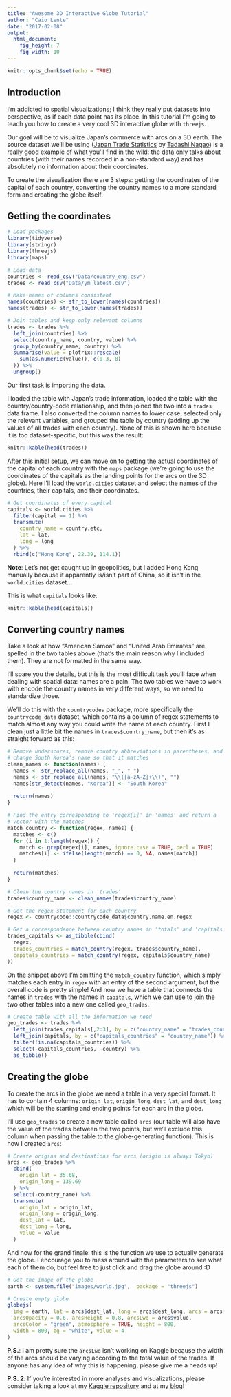 ```yaml
---
title: "Awesome 3D Interactive Globe Tutorial"
author: "Caio Lente"
date: "2017-02-08"
output: 
  html_document: 
    fig_height: 7
    fig_width: 10
---
```


```r
knitr::opts_chunk$set(echo = TRUE)
```

## Introduction

I'm addicted to spatial visualizations; I think they really put datasets into perspective, 
as if each data point has its place. In this tutorial I'm going to teach you how to create a 
very cool 3D interactive globe with `threejs`.

Our goal will be to visualize Japan's commerce with arcs on a 3D earth. The source dataset 
we'll be using ([Japan Trade Statistics](https://www.kaggle.com/zanjibar/japan-trade-statistics/kernels) by 
[Tadashi Nagao](https://www.kaggle.com/zanjibar)) is a really good example of what you'll find in the wild: 
the data only talks about countries (with their names recorded in a non-standard way) and has absolutely no 
information about their coordinates.

To create the visualization there are 3 steps: getting the coordinates of the capital of each country, 
converting the country names to a more standard form and creating the globe itself.

## Getting the coordinates

```r
# Load packages
library(tidyverse)
library(stringr)
library(threejs)
library(maps)

# Load data
countries <- read_csv("Data/country_eng.csv")
trades <- read_csv("Data/ym_latest.csv")

# Make names of columns consistent
names(countries) <- str_to_lower(names(countries))
names(trades) <- str_to_lower(names(trades))

# Join tables and keep only relevant columns
trades <- trades %>%
  left_join(countries) %>%
  select(country_name, country, value) %>%
  group_by(country_name, country) %>%
  summarise(value = plotrix::rescale(
    sum(as.numeric(value)), c(0.3, 8)
  )) %>%
  ungroup()
```

Our first task is importing the data.

I loaded the table with Japan's trade information, loaded the table with the country/country-code 
relationship, and then joined the two into a `trades` data frame. I also converted the column names to 
lower case, selected only the relevant variables, and grouped the table by country (adding up the 
values of all trades with each country). None of this is shown here because it is too dataset-specific, 
but this was the result:

```r
knitr::kable(head(trades))
```

After this initial setup, we can move on to getting the actual coordinates of the capital of each country 
with the `maps` package (we're going to use the coordinates of the capitals as the landing points for 
the arcs on the 3D globe). Here I'll load the `world.cities` dataset and select the names of the countries, 
their capitals, and their coordinates.

```r
# Get coordinates of every capital
capitals <- world.cities %>%
  filter(capital == 1) %>%
  transmute(
    country_name = country.etc,
    lat = lat,
    long = long
  ) %>%
  rbind(c("Hong Kong", 22.39, 114.1))
```

**Note**: Let's not get caught up in geopolitics, but I added Hong Kong manually because it apparently 
is/isn't part of China, so it isn't in the `world.cities` dataset...

This is what `capitals` looks like:

```r
knitr::kable(head(capitals))
```

## Converting country names

Take a look at how "American Samoa" and "United Arab Emirates" are spelled in the two tables above 
(that's the main reason why I included them). They are not formatted in the same way.

I'll spare you the details, but this is the most difficult task you'll face when dealing with spatial 
data: names are a pain. The two tables we have to work with encode the country names in very different 
ways, so we need to standardize those.

We'll do this with the `countrycodes` package, more specifically the `countrycode_data` dataset, which 
contains a column of regex statements to match almost any way you could write the name of each country. 
First I clean just a little bit the names in `trades$country_name`, but then it's as straight forward as this:

```r
# Remove underscores, remove country abbreviations in parentheses, and
# change South Korea's name so that it matches
clean_names <- function(names) {
  names <- str_replace_all(names, "_", " ")
  names <- str_replace_all(names, "\\([a-zA-Z]+\\)", "")
  names[str_detect(names, "Korea")] <- "South Korea"
  
  return(names)
}

# Find the entry corresponding to 'regex[i]' in 'names' and return a
# vector with the matches
match_country <- function(regex, names) {
  matches <- c()
  for (i in 1:length(regex)) {
    match <- grep(regex[i], names, ignore.case = TRUE, perl = TRUE)
    matches[i] <- ifelse(length(match) == 0, NA, names[match])
  }
  
  return(matches)
}
```

```r
# Clean the country names in 'trades'
trades$country_name <- clean_names(trades$country_name)
```

```r
# Get the regex statement for each country
regex <- countrycode::countrycode_data$country.name.en.regex

# Get a correspondence between country names in 'totals' and 'capitals'
trades_capitals <- as_tibble(cbind(
  regex,
  trades_countries = match_country(regex, trades$country_name),
  capitals_countries = match_country(regex, capitals$country_name)
))
```

On the snippet above I'm omitting the `match_country` function, which simply matches each entry in 
`regex` with an entry of the second argument, but the overall code is pretty simple! And now we have 
a table that connects the names in `trades` with the names in `capitals`, which we can use to join 
the two other tables into a new one called `geo_trades`.

```r
# Create table with all the information we need
geo_trades <- trades %>%
  left_join(trades_capitals[,2:3], by = c("country_name" = "trades_countries")) %>%
  left_join(capitals, by = c("capitals_countries" = "country_name")) %>%
  filter(!is.na(capitals_countries)) %>%
  select(-capitals_countries, -country) %>%
  as_tibble()
```

## Creating the globe

To create the arcs in the globe we need a table in a very special format. It has to contain 4 columns: 
`origin_lat`, `origin_long`, `dest_lat`, and `dest_long` which will be the starting and ending points 
for each arc in the globe.

I'll use `geo_trades` to create a new table called `arcs` (our table will also have the value of the 
trades between the two points, but we'll exclude this column when passing the table to the globe-generating 
function). This is how I created `arcs`:

```r
# Create origins and destinations for arcs (origin is always Tokyo)
arcs <- geo_trades %>%
  cbind(
    origin_lat = 35.68,
    origin_long = 139.69
  ) %>%
  select(-country_name) %>%
  transmute(
    origin_lat = origin_lat,
    origin_long = origin_long,
    dest_lat = lat,
    dest_long = long,
    value = value
  )
```

And now for the grand finale: this is the function we use to actually generate the globe. I encourage you 
to mess around with the parameters to see what each of them do, but feel free to just click and drag the 
globe around :D

```r
# Get the image of the globe
earth <- system.file("images/world.jpg",  package = "threejs")

# Create empty globe
globejs(
  img = earth, lat = arcs$dest_lat, long = arcs$dest_long, arcs = arcs[, 1:4],
  arcsOpacity = 0.6, arcsHeight = 0.8, arcsLwd = arcs$value,
  arcsColor = "green", atmosphere = TRUE, height = 800,
  width = 800, bg = "white", value = 4
)
```

**P.S.**: I am pretty sure the `arcsLwd` isn't working on Kaggle because the width of the arcs should be varying
according to the total value of the trades. If anyone has any idea of why this is happening, please give me a heads up!

**P.S. 2**: If you're interested in more analyses and visualizations, please consider taking a look at my
[Kaggle repository](https://github.com/ctlente/Kaggle) and at my [blog](https://medium.com/@ctlente)!